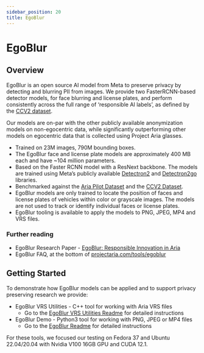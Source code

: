 ```yaml
---
sidebar_position: 20
title: EgoBlur
---
```


# EgoBlur

## Overview

EgoBlur is an open source AI model from Meta to preserve privacy by detecting and blurring PII from images. We provide two FasterRCNN-based detector models, for face blurring and license plates, and perform consistently across the full range of ‘responsible AI labels’, as defined by the [CCV2 dataset](https://ai.meta.com/datasets/casual-conversations-v2-dataset/).

Our models are on-par with the other publicly available anonymization models on non-egocentric data, while significantly outperforming other models on egocentric data that is collected using Project Aria glasses.

* Trained on 23M images, 790M bounding boxes.
* The EgoBlur face and license plate models are approximately 400 MB each and have ~104 million parameters.
* Based on the Faster RCNN model with a ResNext backbone. The models are trained using Meta’s publicly available [Detectron2](https://ai.meta.com/tools/detectron2/) and [Detectron2go](https://ai.meta.com/blog/d2go-brings-detectron2-to-mobile/) libraries.
* Benchmarked against the [Aria Pilot Dataset](https://www.projectaria.com/datasets/apd/) and the [CCV2 Dataset](https://ai.meta.com/datasets/casual-conversations-v2-dataset/).
* EgoBlur models are only trained to locate the position of faces and license plates of vehicles within color or grayscale images. The models are not used to track or identify individual faces or license plates.
* EgoBlur tooling is available to apply the models to PNG, JPEG, MP4 and VRS files.

### Further reading

* EgoBlur Research Paper - [EgoBlur: Responsible Innovation in Aria](https://arxiv.org/abs/2308.13093)
* EgoBlur FAQ, at the bottom of [projectaria.com/tools/egoblur](https://www.projectaria.com/tools/egoblur/)


## Getting Started

To demonstrate how EgoBlur models can be applied and to support privacy preserving research we provide:

* EgoBlur VRS Utilities - C++ tool for working with Aria VRS files
    * Go to the [EgoBlur VRS Utilities Readme](https://github.com/facebookresearch/EgoBlur/blob/main/tools/README.md) for detailed instructions
* EgoBlur Demo - Python3 tool for working with PNG, JPEG or MP4 files
    * Go to the [EgoBlur Readme](https://github.com/facebookresearch/EgoBlur/blob/main/README.md) for detailed instructions

For these tools, we focused our testing on Fedora 37 and Ubuntu 22.04/20.04 with Nvidia V100 16GB GPU and CUDA 12.1.
